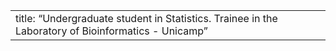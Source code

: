 ---
title: "Undergraduate student in Statistics. Trainee in the Laboratory of Bioinformatics - Unicamp "
---
